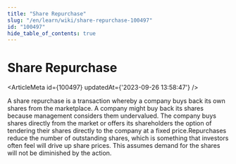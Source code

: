 ```yaml
---
title: "Share Repurchase"
slug: "/en/learn/wiki/share-repurchase-100497"
id: "100497"
hide_table_of_contents: true
---
```



# Share Repurchase

<ArticleMeta id={100497} updatedAt={'2023-09-26 13:58:47'} />
<div className='border-solid border-b border-t-0 my-4 border-[var(--ifm-color-gray-300)]' />

A share repurchase is a transaction whereby a company buys back its own shares from the marketplace. A company might buy back its shares because management considers them undervalued. The company buys shares directly from the market or offers its shareholders the option of tendering their shares directly to the company at a fixed price.Repurchases reduce the number of outstanding shares, which is something that investors often feel will drive up share prices. This assumes demand for the shares will not be diminished by the action.
